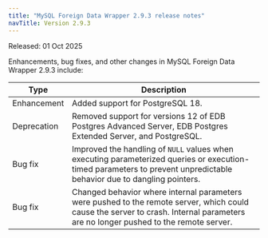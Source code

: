 ```yaml
---
title: "MySQL Foreign Data Wrapper 2.9.3 release notes"
navTitle: Version 2.9.3
---
```


Released: 01 Oct 2025

Enhancements, bug fixes, and other changes in MySQL Foreign Data Wrapper 2.9.3 include:

| Type         | Description                                                                                                                                                                        |
|--------------|------------------------------------------------------------------------------------------------------------------------------------------------------------------------------------|
| Enhancement  | Added support for PostgreSQL 18.                                                                                                                                                   |
| Deprecation  | Removed support for versions 12 of EDB Postgres Advanced Server, EDB Postgres Extended Server, and PostgreSQL.                                                                     |
| Bug&nbsp;fix | Improved the handling of `NULL` values when executing parameterized queries or execution-timed parameters to prevent unpredictable behavior due to dangling pointers.              |
| Bug&nbsp;fix | Changed behavior where internal parameters were pushed to the remote server, which could cause the server to crash. Internal parameters are no longer pushed to the remote server. |
